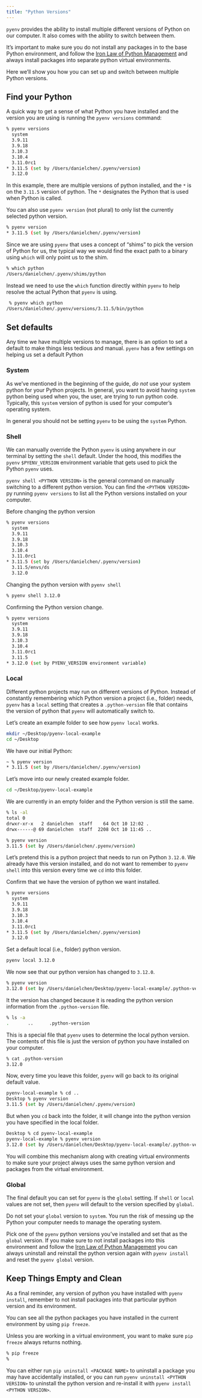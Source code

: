 ```yaml
---
title: "Python Versions"
---
```


`pyenv` provides the ability to install multiple different versions of Python
on our computer.
It also comes with the ability to switch between them.

::: {.callout-important}
It's important to make sure you do not install any packages in to the base
Python environment,
and follow the
[Iron Law of Python Management](https://solutions.posit.co/write-code/minimum-viable-python/installing-packages/#the-iron-law-of-python-management)
and always install packages into separate python virtual environments.
:::

Here we'll show you how you can set up and switch between multiple Python versions.

## Find your Python

A quick way to get a sense of what Python you have installed and the version you are using
is running the `pyenv versions` command:

```sh
% pyenv versions
  system
  3.9.11
  3.9.18
  3.10.3
  3.10.4
  3.11.0rc1
* 3.11.5 (set by /Users/danielchen/.pyenv/version)
  3.12.0
```

In this example,
there are multiple versions of python installed,
and the `*` is on the `3.11.5` version of python.
The `*` designates the Python that is used when Python is called.

::: {.callout-note}
You can also use `pyenv version` (not plural) to only list the currently selected python version.

```sh
% pyenv version
* 3.11.5 (set by /Users/danielchen/.pyenv/version)
```
:::

Since we are using `pyenv` that uses a concept of "shims"
to pick the version of Python for us,
the typical way we would find the exact path to a binary using `which`
will only point us to the shim.

```sh
% which python
/Users/danielchen/.pyenv/shims/python
```

Instead we need to use the `which` function directly within `pyenv` to help
resolve the actual Python that `pyenv` is using.

```sh
 % pyenv which python
/Users/danielchen/.pyenv/versions/3.11.5/bin/python
```

## Set defaults

Any time we have multiple versions to manage,
there is an option to set a default to make things less tedious and manual.
`pyenv` has a few settings on helping us set a default Python

### System

As we've mentioned in the beginning of the guide,
_do not_ use your system python for your Python projects.
In general,
you want to avoid having `system` python being used
when you, the user, are trying to run python code.
Typically, this `system` version of python is used for your
computer's operating system.

::: {.callout-warning}
In general you should not be setting `pyenv` to be using the `system` Python.
:::

### Shell

We can manually override the Python `pyenv` is using anywhere
in our terminal by setting the `shell` default.
Under the hood, this modifies the `pyenv` `$PYENV_VERSION` environment variable
that gets used to pick the Python `pyenv` uses.

`pyenv shell <PYTHON VERSION>` is the general command on manually switching
to a different python version.
You can find the `<PYTHON VERSION>` py running `pyenv versions` to list all the
Python versions installed on your computer.

Before changing the python version

```sh
% pyenv versions
  system
  3.9.11
  3.9.18
  3.10.3
  3.10.4
  3.11.0rc1
* 3.11.5 (set by /Users/danielchen/.pyenv/version)
  3.11.5/envs/ds
  3.12.0
```

Changing the python version with `pyenv shell`

```sh
% pyenv shell 3.12.0
```

Confirming the Python version change.

```sh
% pyenv versions
  system
  3.9.11
  3.9.18
  3.10.3
  3.10.4
  3.11.0rc1
  3.11.5
* 3.12.0 (set by PYENV_VERSION environment variable)
```

### Local

Different python projects may run on different versions of Python.
Instead of constantly remembering which Python version
a project (i.e., folder) needs,
`pyenv` has a `local` setting that creates a `.python-version` file
that contains the version of python that `pyenv` will automatically switch to.

Let's create an example folder to see how `pyenv local` works.

```sh
mkdir ~/Desktop/pyenv-local-example
cd ~/Desktop
```

We have our initial Python:

```sh
~ % pyenv version
* 3.11.5 (set by /Users/danielchen/.pyenv/version)
```

Let's move into our newly created example folder.

```sh
cd ~/Desktop/pyenv-local-example
```

We are currently in an empty folder and the Python version is still the same.

```sh
% ls -al
total 0
drwxr-xr-x   2 danielchen  staff    64 Oct 10 12:02 .
drwx------@ 69 danielchen  staff  2208 Oct 10 11:45 ..
```

```sh
% pyenv version
3.11.5 (set by /Users/danielchen/.pyenv/version)
```

Let's pretend this is a python project that needs to run on Python `3.12.0`.
We already have this version installed,
and do not want to remember to `pyenv shell` into this version every time we `cd` into this folder.

Confirm that we have the version of python we want installed.

```sh
% pyenv versions
  system
  3.9.11
  3.9.18
  3.10.3
  3.10.4
  3.11.0rc1
* 3.11.5 (set by /Users/danielchen/.pyenv/version)
  3.12.0
```

Set a default local (i.e., folder) python version.

```sh
pyenv local 3.12.0
```

We now see that our python version has changed to `3.12.0`.

```sh
% pyenv version
3.12.0 (set by /Users/danielchen/Desktop/pyenv-local-example/.python-version)
```

It the version has changed because it is reading the python version information from
the `.python-version` file.

```sh
% ls -a
.		..		.python-version
```

This is a special file that `pyenv` uses to determine the local python version.
The contents of this file is just the version of python you have installed on your computer.

```sh
% cat .python-version
3.12.0
```

Now, every time you leave this folder,
`pyenv` will go back to its original default value.

```sh
pyenv-local-example % cd ..
Desktop % pyenv version
3.11.5 (set by /Users/danielchen/.pyenv/version)
```

But when you `cd` back into the folder,
it will change into the python version you have specified in the local folder.

```sh
Desktop % cd pyenv-local-example
pyenv-local-example % pyenv version
3.12.0 (set by /Users/danielchen/Desktop/pyenv-local-example/.python-version)
```

You will combine this mechanism along with creating virtual environments
to make sure your project always uses the same python version
and packages from the virtual environment.

### Global

The final default you can set for `pyenv` is the `global` setting.
If `shell` or `local` values are not set,
then `pyenv` will default to the version specified by `global`.

::: {.callout-important}
Do not set your `global` version to `system`.
You run the risk of messing up the Python your computer needs to manage the operating system.
:::

::: {.callout-tip}
Pick one of the `pyenv` python versions you've installed and set that as the `global` version.
If you make sure to not install packages into this environment and
follow the
[Iron Law of Python Management](https://solutions.posit.co/write-code/minimum-viable-python/installing-packages/#the-iron-law-of-python-management)
you can always uninstall and reinstall the python version again with `pyenv install`
and reset the `pyenv global` version.
:::

## Keep Things Empty and Clean

As a final reminder,
any version of python you have installed with `pyenv install`,
remember to not install packages into that particular python version and its environment.

You can see all the python packages you have installed in the current environment
by using `pip freeze`.

Unless you are working in a virtual environment,
you want to make sure `pip freeze` always returns nothing.

```sh
% pip freeze
%
```

You can either run `pip uninstall <PACKAGE NAME>` to uninstall a package you may have accidentally installed,
or you can run `pyenv uninstall <PYTHON VERSION>` to uninstall the python version
and re-install it with `pyenv install <PYTHON VERSION>`.

